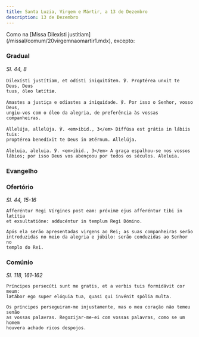 ```yaml
---
title: Santa Luzia, Virgem e Mártir, a 13 de Dezembro
description: 13 de Dezembro
---
```


<aside>
  Como na [Missa Dilexísti justitiam](/missal/comum/20virgemnaomartir1.mdx),
  excepto:
</aside>

### Gradual

<em>Sl. 44, 8</em>

<div class="side-by-side not-content">

    Dilexísti justítiam, et odísti iniquitátem. ℣. Proptérea unxit te Deus, Deus
    tuus, óleo lætítiæ.

    Amastes a justiça e odiastes a iniquidade. ℣. Por isso o Senhor, vosso Deus,
    ungiu-vos com o óleo da alegria, de preferência às vossas companheiras.

    Allelúja, allelúja. ℣. <em>ibid., 3</em> Diffúsa est grátia in lábiis tuis:
    proptérea benedíxit te Deus in ætérnum. Allelúja.

    Aleluia, aleluia. ℣. <em>ibid., 3</em> A graça espalhou-se nos vossos
    lábios; por isso Deus vos abençoou por todos os séculos. Aleluia.

</div>

### Evangelho


<LinkCard
  href="/missal/comum/21virgemnaomartir2#evangelho"
  title="Virgem não Mártir - Missa Vultum tuum"
/>

### Ofertório

<em>Sl. 44, 15-16</em>

<div class="side-by-side not-content">

    Afferéntur Regi Vírgines post eam: próximæ ejus afferéntur tibi in lætítia
    et exsultatióne: adducéntur in templum Regi Dómino.

    Após ela serão apresentadas virgens ao Rei; as suas companheiras serão
    introduzidas no meio da alegria e júbilo: serão conduzidas ao Senhor no
    templo do Rei.

</div>

### Comúnio

<em>Sl. 118, 161-162</em>

<div class="side-by-side not-content">

    Príncipes persecúti sunt me gratis, et a verbis tuis formidávit cor meum:
    lætábor ego super elóquia tua, quasi qui invénit spólia multa.

    Os príncipes perseguiram-me injustamente, mas o meu coração não temeu senão
    as vossas palavras. Regozijar-me-ei com vossas palavras, como se um homem
    houvera achado ricos despojos.

</div>
